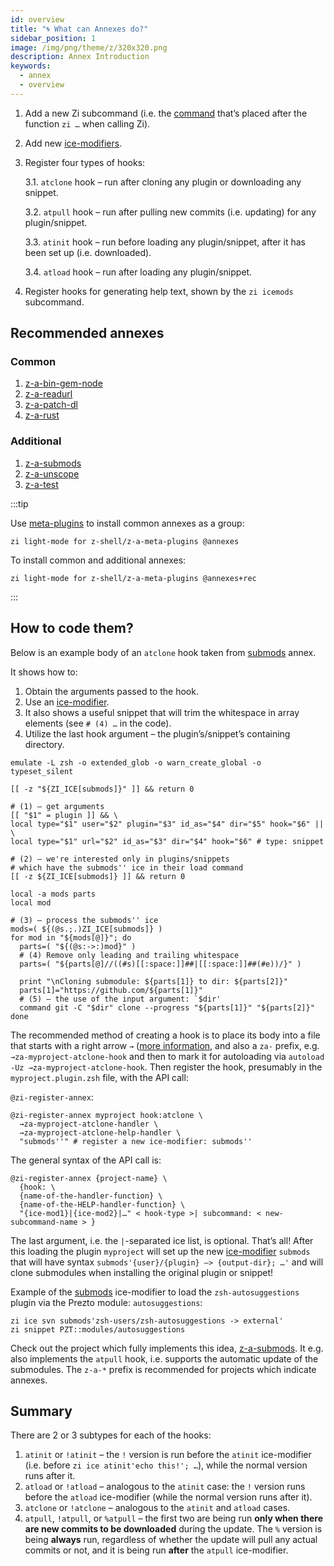 ```yaml
---
id: overview
title: "🌀 What can Annexes do?"
sidebar_position: 1
image: /img/png/theme/z/320x320.png
description: Annex Introduction
keywords:
  - annex
  - overview
---
```


<!-- @format -->

1. Add a new Zi subcommand (i.e. the [command][command] that’s placed after the function `zi …` when calling Zi).

2. Add new [ice-modifiers][ice-modifiers].

3. Register four types of hooks:

   3.1. `atclone` hook – run after cloning any plugin or downloading any snippet.

   3.2. `atpull` hook – run after pulling new commits (i.e. updating) for any plugin/snippet.

   3.3. `atinit` hook – run before loading any plugin/snippet, after it has been set up (i.e. downloaded).

   3.4. `atload` hook – run after loading any plugin/snippet.

4. Register hooks for generating help text, shown by the `zi icemods` subcommand.

## Recommended annexes

### Common

1. [z-a-bin-gem-node][bin-gem-node]
2. [z-a-readurl][readurl]
3. [z-a-patch-dl][patch-dl]
4. [z-a-rust][rust]

### Additional

1. [z-a-submods][submods]
2. [z-a-unscope][unscope]
3. [z-a-test][test]

:::tip

Use [meta-plugins](/ecosystem/annexes/meta-plugins) to install common annexes as a group:

```shell
zi light-mode for z-shell/z-a-meta-plugins @annexes
```

To install common and additional annexes:

```shell
zi light-mode for z-shell/z-a-meta-plugins @annexes+rec
```

:::

## How to code them?

Below is an example body of an `atclone` hook taken from [submods][submods] annex.

It shows how to:

1. Obtain the arguments passed to the hook.
2. Use an [ice-modifier][ice-modifiers].
3. It also shows a useful snippet that will trim the whitespace in array elements (see `# (4) …` in the code).
4. Utilize the last hook argument – the plugin’s/snippet’s containing directory.

```shell showLineNumbers
emulate -L zsh -o extended_glob -o warn_create_global -o typeset_silent

[[ -z "${ZI_ICE[submods]}" ]] && return 0

# (1) – get arguments
[[ "$1" = plugin ]] && \
local type="$1" user="$2" plugin="$3" id_as="$4" dir="$5" hook="$6" || \
local type="$1" url="$2" id_as="$3" dir="$4" hook="$6" # type: snippet

# (2) – we're interested only in plugins/snippets
# which have the submods'' ice in their load command
[[ -z ${ZI_ICE[submods]} ]] && return 0

local -a mods parts
local mod

# (3) – process the submods'' ice
mods=( ${(@s.;.)ZI_ICE[submods]} )
for mod in "${mods[@]}"; do
  parts=( "${(@s:->:)mod}" )
  # (4) Remove only leading and trailing whitespace
  parts=( "${parts[@]//((#s)[[:space:]]##|[[:space:]]##(#e))/}" )

  print "\nCloning submodule: ${parts[1]} to dir: ${parts[2]}"
  parts[1]="https://github.com/${parts[1]}"
  # (5) – the use of the input argument: `$dir'
  command git -C "$dir" clone --progress "${parts[1]}" "${parts[2]}"
done
```

The recommended method of creating a hook is to place its body into a file that starts with a right arrow `→` ([more information][the-proposed-function-name-prefixes], and also a `za-` prefix, e.g. `→za-myproject-atclone-hook` and then to mark it for autoloading via `autoload -Uz →za-myproject-atclone-hook`. Then register the hook, presumably in the `myproject.plugin.zsh` file, with the API call:

`@zi-register-annex`:

```shell showLineNumbers
@zi-register-annex myproject hook:atclone \
  →za-myproject-atclone-handler \
  →za-myproject-atclone-help-handler \
  "submods''" # register a new ice-modifier: submods''
```

The general syntax of the API call is:

```shell showLineNumbers
@zi-register-annex {project-name} \
  {hook: \
  {name-of-the-handler-function} \
  {name-of-the-HELP-handler-function} \
  "{ice-mod1}|{ice-mod2}|…" < hook-type >| subcommand: < new-subcommand-name > }
```

The last argument, i.e. the `|`-separated ice list, is optional. That’s all\! After this loading the plugin `myproject` will set up the new [ice-modifier][ice-modifiers] `submods` that will have syntax `submods'{user}/{plugin} –> {output-dir}; …'` and will clone submodules when installing the original plugin or snippet\!

Example of the [submods][submods] ice-modifier to load the `zsh-autosuggestions` plugin via the Prezto module: `autosuggestions`:

```shell showLineNumbers
zi ice svn submods'zsh-users/zsh-autosuggestions -> external'
zi snippet PZT::modules/autosuggestions
```

Check out the project which fully implements this idea, [z-a-submods][submods]. It e.g. also implements the `atpull` hook, i.e. supports the automatic update of the submodules. The `z-a-*` prefix is recommended for projects which indicate annexes.

## Summary

There are 2 or 3 subtypes for each of the hooks:

1. `atinit` or `!atinit` – the `!` version is run before the `atinit` ice-modifier (i.e. before `zi ice atinit'echo this!'; …`), while the normal version runs after it.
2. `atload` or `!atload` – analogous to the `atinit` case: the `!` version runs before the `atload` ice-modifier (while the normal version runs after it).
3. `atclone` or `!atclone` – analogous to the `atinit` and `atload` cases.
4. `atpull`, `!atpull`, or `%atpull` – the first two are being run **only when there are new commits to be downloaded** during the update. The `%` version is being **always** run, regardless of whether the update will pull any actual commits or not, and it is being run **after** the `atpull` ice-modifier.

<!-- end-of-file  -->
<!-- links -->

[command]: /docs/guides/commands
[ice-modifiers]: /docs/guides/syntax/ice-modifiers
[the-proposed-function-name-prefixes]: /community/zsh_plugin_standard#the-proposed-function-name-prefixes

<!-- external -->

[bin-gem-node]: https://github.com/z-shell/z-a-bin-gem-node
[patch-dl]: https://github.com/z-shell/z-a-patch-dl
[readurl]: https://github.com/z-shell/z-a-readurl
[rust]: https://github.com/z-shell/z-a-rust
[submods]: https://github.com/z-shell/z-a-submods
[test]: https://github.com/z-shell/z-a-test
[unscope]: https://github.com/z-shell/z-a-unscope
